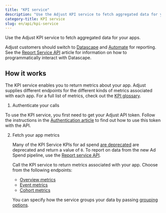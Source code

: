 ```yaml
---
title: "KPI service"
description: "Use the Adjust KPI service to fetch aggregated data for your apps."
category-title: KPI service
slug: en/api/kpi-service
---
```


Use the Adjust KPI service to fetch aggregated data for your apps.

<Callout type="note">

Adjust customers should switch to [Datascape](https://help.adjust.com/en/article/datascape) and [Automate](https://help.adjust.com/en/classic/article/automate-classic) for reporting. See the [Report Service API](/en/api/rs-api) article for information on how to programmatically interact with Datascape.

</Callout>

## How it works

The KPI service enables you to return metrics about your app. Adjust supplies different endpoints for the different kinds of metrics associated with each app. For a full list of metrics, check out the [KPI glossary](https://help.adjust.com/en/article/kpi-glossary).

1. Authenticate your calls

  To use the KPI service, you first need to get your Adjust API token. Follow the instructions in the [Authentication article](/en/api/kpi-service/authentication) to find out how to use this token with the API.

2. Fetch your app metrics

   <Callout type="important">

   Many of the KPI Service KPIs for ad spend [are deprecated](https://help.adjust.com/en/article/cost-aggregation-deprecation) are deprecated and return a value of `0`. To report on data from the new Ad Spend pipeline, use the [Report service API](/en/api/rs-api).

   </Callout>

   Call the KPI service to return metrics associated with your app. Choose from the following endpoints:

   -  [Overview metrics](/en/api/kpi-service/overview-metrics)
   -  [Event metrics](/en/api/kpi-service/event-metrics)
   -  [Cohort metrics](/en/api/kpi-service/cohort-metrics)

   You can specify how the service groups your data by passing [grouping options](https://help.adjust.com/en/article/result-grouping).
